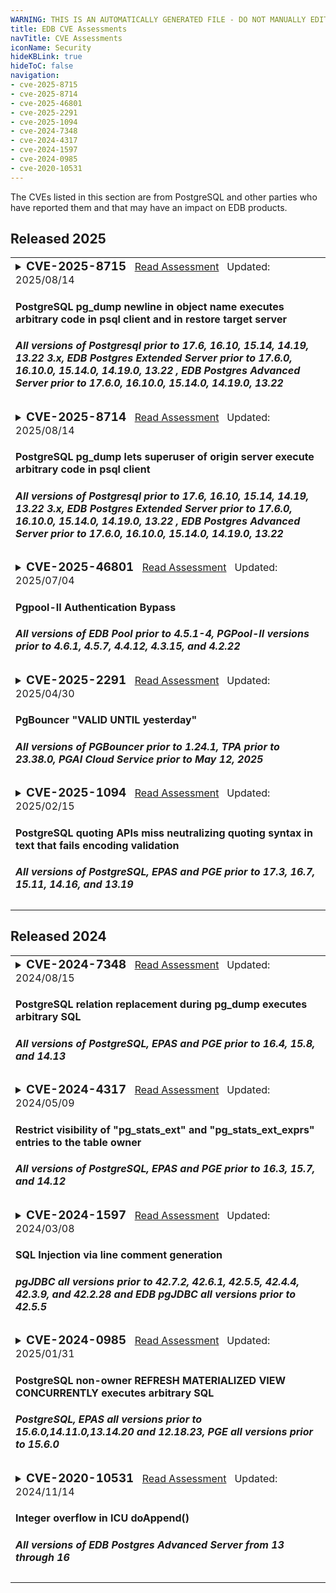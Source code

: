 ```yaml
---
WARNING: THIS IS AN AUTOMATICALLY GENERATED FILE - DO NOT MANUALLY EDIT - SEE tools/automation/generators/advisoryindex
title: EDB CVE Assessments
navTitle: CVE Assessments
iconName: Security
hideKBLink: true
hideToC: false
navigation:
- cve-2025-8715
- cve-2025-8714
- cve-2025-46801
- cve-2025-2291
- cve-2025-1094
- cve-2024-7348
- cve-2024-4317
- cve-2024-1597
- cve-2024-0985
- cve-2020-10531
---
```


The CVEs listed in this section are from PostgreSQL and other parties who have reported them and that may have an impact on EDB products.









<h2>Released 2025</h2>

<table class="table-bordered">

<tr><td>
<details><summary><h3 style="display:inline"> CVE-2025-8715 </h3>
<span>
&nbsp;&nbsp;<a href="cve-2025-8715">Read Assessment</a>
&nbsp;&nbsp;Updated: </span><span>2025/08/14</span>
<h4>PostgreSQL pg_dump newline in object name executes arbitrary code in psql client and in restore target server</h4>
<h5> All versions of Postgresql prior to 17.6, 16.10, 15.14, 14.19, 13.22 3.x, EDB Postgres Extended Server prior to 17.6.0, 16.10.0, 15.14.0, 14.19.0, 13.22
, EDB Postgres Advanced Server prior to 17.6.0, 16.10.0, 15.14.0, 14.19.0, 13.22</h5>
</summary>
<hr/>
<em>Summary:</em>&nbsp;
Improper neutralization of newlines in pg_dump in PostgreSQL allows a user of the origin server to inject arbitrary code for restore-time execution as the client operating system account running psql to restore the dump, via psql meta-commands inside a purpose-crafted object name. The same attacks can achieve SQL injection as a superuser of the restore target server. pg_dumpall, pg_restore, and pg_upgrade are also affected.
<br/>
<a href="cve-2025-8715">Read More...</a>
</details></td></tr>

<tr><td>
<details><summary><h3 style="display:inline"> CVE-2025-8714 </h3>
<span>
&nbsp;&nbsp;<a href="cve-2025-8714">Read Assessment</a>
&nbsp;&nbsp;Updated: </span><span>2025/08/14</span>
<h4>PostgreSQL pg_dump lets superuser of origin server execute arbitrary code in psql client</h4>
<h5> All versions of Postgresql prior to 17.6, 16.10, 15.14, 14.19, 13.22 3.x, EDB Postgres Extended Server prior to 17.6.0, 16.10.0, 15.14.0, 14.19.0, 13.22
, EDB Postgres Advanced Server prior to 17.6.0, 16.10.0, 15.14.0, 14.19.0, 13.22</h5>
</summary>
<hr/>
<em>Summary:</em>&nbsp;
Untrusted data inclusion in pg_dump in PostgreSQL allows a malicious superuser of the origin server to inject arbitrary code for restore-time execution as the client operating system account running psql to restore the dump, via psql meta-commands. pg_dumpall is also affected. pg_restore is affected when used to generate a plain-format dump. This is similar to MySQL CVE-2024-21096
<br/>
<a href="cve-2025-8714">Read More...</a>
</details></td></tr>


<tr><td>
<details><summary><h3 style="display:inline"> CVE-2025-46801 </h3>
<span>
&nbsp;&nbsp;<a href="cve-2025-46801">Read Assessment</a>
&nbsp;&nbsp;Updated: </span><span>2025/07/04</span>
<h4>Pgpool-II Authentication Bypass</h4>
<h5> All versions of EDB Pool prior to 4.5.1-4, PGPool-II versions prior to 4.6.1, 4.5.7, 4.4.12, 4.3.15, and 4.2.22</h5>
</summary>
<hr/>
<em>Summary:</em>&nbsp;
Pgpool-II contains an authentication bypass vulnerability that can be exploited under certain conditions. If an attacker exploits the vulnerability they may be able to log in to the system as an arbitrary user, which could allow them to read or tamper with data in the database, and/or disable the database.
<br/>
<a href="cve-2025-46801">Read More...</a>
</details></td></tr>






<tr><td>
<details><summary><h3 style="display:inline"> CVE-2025-2291 </h3>
<span>
&nbsp;&nbsp;<a href="cve-2025-2291">Read Assessment</a>
&nbsp;&nbsp;Updated: </span><span>2025/04/30</span>
<h4>PgBouncer "VALID UNTIL yesterday"</h4>
<h5> All versions of PGBouncer prior to 1.24.1, TPA prior to 23.38.0, PGAI Cloud Service prior to May 12, 2025</h5>
</summary>
<hr/>
<em>Summary:</em>&nbsp;
In PgBouncer, the <code>auth_query</code> mechanism does not consider the <code>VALID UNTIL</code> attribute set in PostgreSQL for user passwords.
This oversight allows users to authenticate using expired passwords, potentially granting unauthorized access. The flaw was fixed in [PgBouncer 1.24.1](https://www.pgbouncer.org/changelog.html#pgbouncer-124x).
<br/>
<a href="cve-2025-2291">Read More...</a>
</details></td></tr>






<tr><td>
<details><summary><h3 style="display:inline"> CVE-2025-1094 </h3>
<span>
&nbsp;&nbsp;<a href="cve-2025-1094">Read Assessment</a>
&nbsp;&nbsp;Updated: </span><span>2025/02/15</span>
<h4>PostgreSQL quoting APIs miss neutralizing quoting syntax in text that fails encoding validation</h4>
<h5> All versions of PostgreSQL, EPAS and PGE prior to 17.3, 16.7, 15.11, 14.16, and 13.19</h5>
</summary>
<hr/>
<em>Summary:</em>&nbsp;
Improper neutralization of quoting syntax in PostgreSQL libpq functions <code>PQescapeLiteral()</code>, <code>PQescapeIdentifier()</code>, <code>PQescapeString()</code>, and <code>PQescapeStringConn()</code> allows a database input provider to achieve SQL injection in certain usage patterns. Specifically, SQL injection requires the application to use the function result to construct input to psql, the PostgreSQL interactive terminal. Similarly, improper neutralization of quoting syntax in PostgreSQL command line utility programs allows a source of command line arguments to achieve SQL injection when client_encoding is <code>BIG5</code> and server_encoding is one of <code>EUC_TW</code> or <code>MULE_INTERNAL</code>. Versions before PostgreSQL 17.3, 16.7, 15.11, 14.16, and 13.19 are affected.
<br/>
<a href="cve-2025-1094">Read More...</a>
</details></td></tr>





</table>
<h2>Released 2024</h2>

<table class="table-bordered">


<tr><td>
<details><summary><h3 style="display:inline"> CVE-2024-7348 </h3>
<span>
&nbsp;&nbsp;<a href="cve-2024-7348">Read Assessment</a>
&nbsp;&nbsp;Updated: </span><span>2024/08/15</span>
<h4>PostgreSQL relation replacement during pg_dump executes arbitrary SQL</h4>
<h5> All versions of PostgreSQL, EPAS and PGE prior to 16.4, 15.8, and 14.13</h5>
</summary>
<hr/>
<em>Summary:</em>&nbsp;
Time-of-check Time-of-use (TOCTOU) race condition in pg_dump in PostgreSQL allows an object creator to execute arbitrary SQL functions as the user running pg_dump, which is often a superuser. The attack involves replacing another relation type with a view or foreign table. The attack requires waiting for pg_dump to start, but winning the race condition is trivial if the attacker retains an open transaction. Versions before PostgreSQL 16.4, 15.8, 14.13, 13.16, and 12.20 are affected.
<br/>
<a href="cve-2024-7348">Read More...</a>
</details></td></tr>






<tr><td>
<details><summary><h3 style="display:inline"> CVE-2024-4317 </h3>
<span>
&nbsp;&nbsp;<a href="cve-2024-4317">Read Assessment</a>
&nbsp;&nbsp;Updated: </span><span>2024/05/09</span>
<h4>Restrict visibility of "pg_stats_ext" and "pg_stats_ext_exprs" entries to the table owner</h4>
<h5> All versions of PostgreSQL, EPAS and PGE prior to 16.3, 15.7, and 14.12</h5>
</summary>
<hr/>
<em>Summary:</em>&nbsp;
Missing authorization in PostgreSQL built-in views pg_stats_ext and pg_stats_ext_exprs allows an unprivileged database user to read most common values and other statistics from CREATE STATISTICS commands of other users. The most common values may reveal column values the eavesdropper could not otherwise read or results of functions they cannot execute. Installing an unaffected version only fixes fresh PostgreSQL installations, namely those that are created with the initdb utility after installing that version. Current PostgreSQL installations will remain vulnerable until they follow the instructions in the release notes, which are provided as a convenience in the below section. Within major versions 14-16, minor versions before PostgreSQL 16.3, 15.7, and 14.12 are affected. Versions before PostgreSQL 14 are unaffected.
<br/>
<a href="cve-2024-4317">Read More...</a>
</details></td></tr>






<tr><td>
<details><summary><h3 style="display:inline"> CVE-2024-1597 </h3>
<span>
&nbsp;&nbsp;<a href="cve-2024-1597">Read Assessment</a>
&nbsp;&nbsp;Updated: </span><span>2024/03/08</span>
<h4>SQL Injection via line comment generation</h4>
<h5> pgJDBC all versions prior to 42.7.2, 42.6.1, 42.5.5, 42.4.4, 42.3.9, and 42.2.28 and EDB pgJDBC all versions prior to 42.5.5</h5>
</summary>
<hr/>
<em>Summary:</em>&nbsp;
pgjdbc, the PostgreSQL JDBC Driver, allows attacker to inject SQL if using PreferQueryMode=SIMPLE. Note this is not the default. In the default mode there is no vulnerability. A placeholder for a numeric value must be immediately preceded by a minus. There must be a second placeholder for a string value after the first placeholder; both must be on the same line. By constructing a matching string payload, the attacker can inject SQL to alter the query,bypassing the protections that parameterized queries bring against SQL Injection attacks. Versions before 42.7.2, 42.6.1, 42.5.5, 42.4.4, 42.3.9, and 42.2.28 are affected.
<br/>
<a href="cve-2024-1597">Read More...</a>
</details></td></tr>






<tr><td>
<details><summary><h3 style="display:inline"> CVE-2024-0985 </h3>
<span>
&nbsp;&nbsp;<a href="cve-2024-0985">Read Assessment</a>
&nbsp;&nbsp;Updated: </span><span>2025/01/31</span>
<h4>PostgreSQL non-owner REFRESH MATERIALIZED VIEW CONCURRENTLY executes arbitrary SQL</h4>
<h5> PostgreSQL, EPAS all versions prior to 15.6.0,14.11.0,13.14.20 and 12.18.23, PGE all versions prior to 15.6.0</h5>
</summary>
<hr/>
<em>Summary:</em>&nbsp;
Late privilege drop in REFRESH MATERIALIZED VIEW CONCURRENTLY in PostgreSQL allows an object creator to execute arbitrary SQL functions as the command issuer. The command intends to run SQL functions as the owner of the materialized view, enabling safe refresh of untrusted materialized views. The victim is a superuser or member of one of the attacker's roles. The attack requires luring the victim into running REFRESH MATERIALIZED VIEW CONCURRENTLY on the attacker's materialized view. As part of exploiting this vulnerability, the attacker creates functions that use CREATE RULE to convert the internally-built temporary table to a view. Versions before PostgreSQL 15.6, 14.11, 13.14, and 12.18 are affected. The only known exploit does not work in PostgreSQL 16 and later. For defense in depth, PostgreSQL 16.2 adds the protections that older branches are using to fix their vulnerability.
<br/>
<a href="cve-2024-0985">Read More...</a>
</details></td></tr>






<tr><td>
<details><summary><h3 style="display:inline"> CVE-2020-10531 </h3>
<span>
&nbsp;&nbsp;<a href="cve-2020-10531">Read Assessment</a>
&nbsp;&nbsp;Updated: </span><span>2024/11/14</span>
<h4>Integer overflow in ICU doAppend()</h4>
<h5> All versions of EDB Postgres Advanced Server from 13 through 16</h5>
</summary>
<hr/>
<em>Summary:</em>&nbsp;
The original vulnerability was an integer overflow leading to a heap-based buffer overflow in <code>UnicodeString::doAppend()</code> in ICU (International Components for Unicode) for C/C++ which existed up to (and including) version 66.1.
<br/>
<a href="cve-2020-10531">Read More...</a>
</details></td></tr>

<!-- end of file -->
</table>


